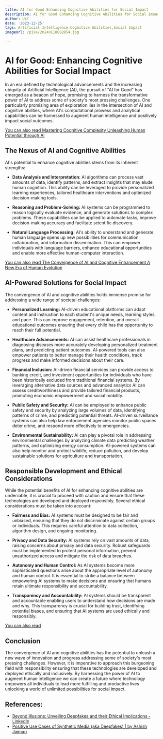 ```yaml
---
title: AI for Good Enhancing Cognitive Abilities for Social Impact
description: AI for Good Enhancing Cognitive Abilities for Social Impact
author: Usf
date: '2023-12-25'
tags: Artificial Intelligence,Cognitive Abilities,Social Impact
imageUrl: /pixa/20240118002854.jpg

---
```

# AI for Good: Enhancing Cognitive Abilities for Social Impact

In an era defined by technological advancements and the increasing ubiquity of Artificial Intelligence (AI), the pursuit  of "AI for Good" has emerged as a beacon of hope, promising to harness  the transformative power of AI to address some of society's most pressing challenges. One particularly promising area of exploration lies in  the intersection of AI and cognitive abilities, where AI's computational prowess and analytical capabilities can be harnessed to augment human  intelligence and positively impact social outcomes.

[You can also read Mastering Cognitive Complexity  Unleashing Human Potential through  AI](Mastering%20Cognitive%20Complexity%20Unleashing%20Human%20Potential%20through%20AI)


## The Nexus of AI and  Cognitive Abilities

AI's potential to enhance cognitive abilities stems from its inherent strengths:

- **Data Analysis and Interpretation:**  AI algorithms can process vast  amounts of data, identify patterns, and extract insights that may elude human cognition. This ability can  be leveraged to provide  personalized learning experiences,  tailored healthcare interventions and optimized decision-making tools.

- **Reasoning and  Problem-Solving:** AI systems can be programmed to reason logically evaluate evidence,  and generate solutions to complex problems. These capabilities can be applied to automate tasks, improve decision-making accuracy and facilitate scientific discovery.

- **Natural Language Processing:** AI's ability to understand and generate  human language opens up new possibilities for communication, collaboration, and information dissemination. This can empower individuals with language barriers, enhance  educational opportunities and  enable more effective human-computer interaction.

[You can also read The Convergence of AI and Cognitive Enhancement A New Era of Human Evolution](The%20Convergence%20of%20AI%20and%20Cognitive%20Enhancement%20A%20New%20Era%20of%20Human%20Evolution)


## AI-Powered Solutions for Social Impact

The convergence of AI and cognitive abilities holds immense promise for addressing a wide  range of societal challenges:

- **Personalized Learning:** AI-driven educational platforms can adapt content and instruction to each student's unique needs, learning styles, and pace. This can improve engagement, retention, and overall educational outcomes ensuring that every child has the opportunity to reach their full potential.

- **Healthcare Advancements:** AI can assist healthcare professionals  in diagnosing diseases more accurately developing personalized treatment  plans, and predicting  patient outcomes.  AI-powered tools can also empower patients to  better manage their health conditions,  track progress and make informed decisions about their care.

- **Financial Inclusion:** AI-driven financial services can provide access to banking credit, and investment opportunities for individuals who have been historically excluded from traditional financial  systems. By leveraging alternative data sources and advanced analytics AI can assess creditworthiness and provide tailored financial  products,  promoting economic  empowerment and social  mobility.

- **Public Safety and Security:** AI can be employed to enhance public safety and security  by analyzing large volumes of data, identifying patterns  of crime, and predicting potential threats.  AI-driven surveillance systems can also help law enforcement agencies monitor public spaces deter crime, and respond more  effectively to emergencies.

-  **Environmental Sustainability:** AI can  play a pivotal role in addressing  environmental challenges by analyzing climate data predicting weather  patterns, and optimizing  energy consumption. AI-powered systems can also help monitor  and protect wildlife, reduce pollution, and develop sustainable  solutions for agriculture and transportation.

## Responsible Development and Ethical Considerations

While the potential benefits  of AI for enhancing cognitive  abilities are undeniable, it is crucial to proceed with caution  and ensure that these technologies are developed and deployed responsibly. Several ethical considerations must be taken into account:

- **Fairness  and Bias:** AI systems must  be designed  to be fair and unbiased, ensuring that they do not discriminate against certain groups or individuals. This requires careful attention to data collection, algorithm design,  and ongoing monitoring.

- **Privacy and Data Security:** AI systems rely on vast  amounts of data, raising  concerns about  privacy and data security. Robust safeguards must be implemented to protect personal information,  prevent unauthorized access and mitigate the  risk of data  breaches.

- **Autonomy  and Human Control:** As AI systems become more sophisticated questions arise about the appropriate level of  autonomy and human control. It is essential to strike a balance  between empowering AI systems  to make  decisions  and ensuring that  humans retain  ultimate responsibility  and accountability.

- **Transparency and Accountability:** AI systems should be transparent and accountable enabling users to understand how decisions are made and why.  This transparency is crucial for building trust,  identifying potential biases, and ensuring that AI  systems are used ethically and responsibly.

[You can also read ]()


##  Conclusion

The convergence of AI and  cognitive  abilities has  the potential to unleash a new wave of  innovation and progress addressing some of society's most pressing challenges. However, it is imperative to approach this burgeoning  field with  responsibility ensuring that  these technologies are developed and deployed ethically and inclusively. By  harnessing the power of AI to augment human intelligence we can create a future where technology empowers  all individuals to lead more fulfilling and productive lives unlocking a world of unlimited possibilities for social  impact.

## References:
- [Beyond Illusions: Unveiling Deepfakes and their Ethical Implications - LinkedIn](https://www.linkedin.com/pulse/beyond-illusions-unveiling-deepfakes-ethical-implications-wazoku)
- [Positive Use Cases of Synthetic Media (aka Deepfakes) | by Ashish Jaiman](https://towardsdatascience.com/positive-use-cases-of-deepfakes-49f510056387)
